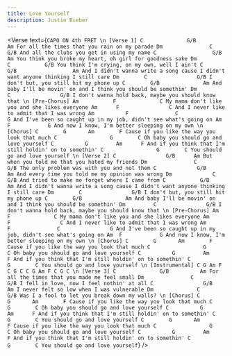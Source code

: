 ```yaml
---
title: Love Yourself
description: Justin Bieber
---
```



<Verse
  text={`
CAPO ON 4th FRET
\n
[Verse 1]
            C              G/B          Am
For all the times that you rain on my parade
            Dm               C        G/B
And all the clubs you get in using my name
              C                  G/B         Am
You think you broke my heart, oh girl for goodness sake
              Dm            C           G/B
You think I'm crying, on my own, well I ain't
                   C           G/B                  Am
And I didn't wanna write a song cause I didn't want anyone thinking I still care
   Dm        C                G/B
I don't but, you still hit my phone up
                 C        G/B              Am
And baby I'll be movin' on and I think you should be somethin'
              Dm         C                G/B
I don't wanna hold back, maybe you should know that
\n
[Pre-Chorus]
              Am           F              C
My mama don't like you and she likes everyone
            Am      F                C
And I never like to admit that I was wrong
                 Am          F               C                G
And I've been so caught up in my job, didn't see what's going on
          Am  F            G
And now I know, I'm better sleeping on my own
\n
[Chorus]
             C        G       Am        F
Cause if you like the way you look that much
        C                 G        C
Oh baby you should go and love yourself
           C          G         Am      F
And if you think that I'm still holdin' on to somethin'
C                 G        C
You should go and love yourself
\n
[Verse 2]
             C                G/B      Am
But when you told me that you hated my friends
         Dm               C           G/B
The only problem was with you and not them
          C             G/B            Am
And every time you told me my opinion was wrong
             Dm             C            G/B
And tried to make me forget where I came from
                   C           G/B                  Am
And I didn't wanna write a song cause I didn't want anyone thinking I still care
   Dm        C                G/B
I don't but, you still hit my phone up
                 C        G/B              Am
And baby I'll be movin' on and I think you should be somethin'
              Dm         C                G/B
I don't wanna hold back, maybe you should know that
\n
[Pre-Chorus]
              Am           F              C
My mama don't like you and she likes everyone
            Am      F                C
And I never like to admit that I was wrong
                 Am          F               C                G
And I've been so caught up in my job, didn't see what's going on
          Am  F            G
And now I know, I'm better sleeping on my own
\n
[Chorus]
             C        G       Am        F
Cause if you like the way you look that much
        C                 G        C
Oh baby you should go and love yourself
           C          G         Am      F
And if you think that I'm still holdin' on to somethin'
C                 G        C
You should go and love yourself
\n
[Instrumental]
C G Am F
C G C
C G Am F
C G C
\n
[Verse 3]
            C              G/B          Am
For all the times that you made me feel small
          Dm               C          G/B
I fell in love, now I feel nothin' at all
        C                G/B          Am
I never felt so low when I was vulnerable
        Dm              C             G/B
Was I a fool to let you break down my walls?
\n
[Chorus]
             C        G       Am        F
Cause if you like the way you look that much
        C                 G        C
Oh baby you should go and love yourself
           C          G         Am      F
And if you think that I'm still holdin' on to somethin'
C                 G        C
You should go and love yourself
             C        G       Am        F
Cause if you like the way you look that much
        C                 G        C
Oh baby you should go and love yourself
           C          G         Am      F
And if you think that I'm still holdin' on to somethin'
C                 G        C
You should go and love yourself
`}
/>
